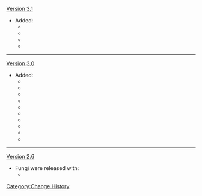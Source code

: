 [[Version 3.1]]
* Added:
** {{Enemy|Floating Anemo Fungus}}
** {{Enemy|Whirling Pyro Fungus}}
** {{Enemy|Stretchy Electro Fungus}}
** {{Enemy|Grounded Geoshroom}}
----
[[Version 3.0]]
* Added:
** {{Enemy|Jadeplume Terrorshroom}}
** {{Enemy|Floating Dendro Fungus}}
** {{Enemy|Whirling Electro Fungus}}
** {{Enemy|Whirling Cryo Fungus}}
** {{Enemy|Stretchy Pyro Fungus}}
** {{Enemy|Stretchy Anemo Fungus}}
** {{Enemy|Stretchy Geo Fungus}}
** {{Enemy|Grounded Hydroshroom}}
** {{Enemy|Winged Dendroshroom}}
** {{Enemy|Winged Cryoshroom}}
----
[[Version 2.6]]
* Fungi were released with:
** {{Enemy|Floating Hydro Fungus}}
<noinclude>[[Category:Change History]]</noinclude>